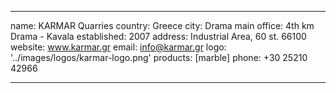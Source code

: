 ---

name: KARMAR Quarries
country: Greece
city: Drama
main office: 4th km Drama - Kavala
established: 2007
address: Industrial Area, 60 st. 66100
website: www.karmar.gr
email: info@karmar.gr
logo: '../images/logos/karmar-logo.png'
products: [marble]
phone: +30 25210 42966

---